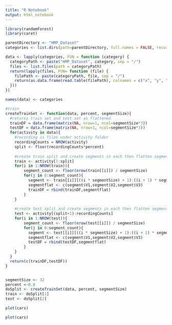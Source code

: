 ```yaml
---
title: "R Notebook"
output: html_notebook
---
```



```r
library(randomForest)
library(caret)
```


```r
parentDirectory <- "HMP_Dataset"
categories <- list.dirs(path=parentDirectory, full.names = FALSE, recursive = FALSE)

data <- lapply(categories, FUN = function (category) {
  categoryPath <- paste("HMP_Dataset", category, sep = "/")
  files <- list.files(path = categoryPath)
  return(lapply(files, FUN= function (file) {
    filePath <- paste(categoryPath, file, sep = "/")
    return(as.data.frame(read.table(filePath), colnames = c("x", "y", "z")))
  }))
})

names(data) <- categories
```

```r
#train
createTrainSet <- function(data, percent, segmentSize){
  #returns train set and test set as flattened
  trainDF = data.frame(matrix(NA, nrow=1, ncol=segmentSize*3))
  testDF = data.frame(matrix(NA, nrow=1, ncol=segmentSize*3))
  for(activity in data){
    #recording is files under activity folder
    recordingCounts = NROW(activity)
    split <- floor(recordingCounts*percent)
    
    #create train split and create segments in each then flatten segment and add it to DF
    train <- activity[1:split]
    for(i in 1:NROW(train)){
        segment_count <- floor(nrow(train[[i]]) / segmentSize)
        for(j in 0:segment_count){
          segment <- train[[i]][((i * segmentSize) + 1):((i + 1) * segmentSize), ]
          segmentflat <- c(segment$V1,segment$V2,segment$V3)
          trainDF = rbind(trainDF,segmentflat)
        }
    }
    
    #create test split and create segments in each then flatten segment and add it to DF
    test <- activity[(split+1):recordingCounts]
    for(i in 1:NROW(test)){
        segment_count <- floor(nrow(test[[i]]) / segmentSize)
        for(j in 0:segment_count){
          segment <- test[[i]][((i * segmentSize) + 1):((i + 1) * segmentSize), ]
          segmentflat <- c(segment$V1,segment$V2,segment$V3)
          testDF = rbind(testDF,segmentflat)
        }
    }
  }
  return(c(trainDF,testDF))
}


segmentSize <- 32
percent <-0.8
doSplit <- createTrainSet(data, percent, segmentSize)
train <- doSplit[1]
test <- doSplit[2]

```


```r
plot(cars)
```


```r
plot(cars)
```